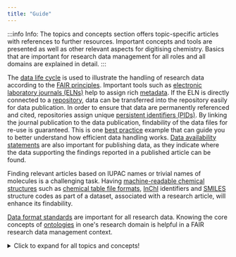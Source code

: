 ```yaml
---
title: "Guide"
---
```



:::info Info:
The topics and concepts section offers topic-specific articles with references to further resources. Important concepts and tools are presented as well as other relevant aspects for digitising chemistry. Basics that are important for research data management for all roles and all domains are explained in detail.
:::

The [data life cycle](/docs/topics/data_life_cycle) is used to illustrate the handling of research data according to the [FAIR principles](/docs/topics/fair). Important tools such as [electronic laboratory journals (ELNs)](/docs/topics/eln) help to assign rich [metadata](/docs/topics/metadata). If the ELN is directly connected to a [repository](/docs/topics/repositories), data can be transferred into the repository easily for data publication. In order to ensure that data are permanently referenced and cited, repositories assign unique [persistent identifiers (PIDs)](/docs/topics/pid). By linking the journal publication to the data publication, findability of the data files for re-use is guaranteed. This is one [best practice](/docs/topics/best_practice) example that can guide you to better understand how efficient data handling works.
[Data availability statements](/data_availability_statement) are also important for publishing data, as they indicate where the data supporting the findings reported in a published article can be found.

Finding relevant articles based on IUPAC names or trivial names of molecules is a challenging task. Having [machine-readable chemical structures](/docs/topics/machine-readable_chemical_structures) such as [chemical table file formats](/docs/topics/ct_files), [InChI](/docs/topics/inchi) identifiers and [SMILES](/docs/topics/smiles) structure codes as part of a dataset, associated with a research article, will enhance its findability.

[Data format standards](/docs/topics/format_standards) are important for all research data.
Knowing the core concepts of [ontologies](/docs/topics/ontology) in one's research domain is helpful in a FAIR research data management context.


<details>
  <summary>Click to expand for all topics and concepts!</summary>
  
 <h3>Topics & Concepts</h3>
 
<a href="/docs/topics/fair">FAIR Data Principles</a>
<a href="/docs/topics/eln">Electronic Lab Notebooks (ELNs)</a>
<a href="/docs/topics/repositories">Repositories</a>
<a href="/docs/topics/metadata">Metadata and Minimum Information</a>
<a href="/docs/topics/format_standards">Data format standard</a>
<a href="/docs/topics/ontology">Ontology</a>
<a href="/docs/topics/best_practice">Best Practice</a>
<a href="/docs/topics/machine-readable_chemical_structures">Machine-Readable Chemical Structures</a>
<a href="/docs/topics/ct_files">Chemical Table File Formatss</a>
<a href="/docs/topics/inchi">InChI</a>
<a href="/docs/topics/smiles">SMILES</a>
<a href="/docs/topics/pid">Persistent Identifiers (PIDs)</a>
<a href="/docs/topics/data_life_cycle">Research Data Life Cycle</a>
<a href="/docs/topics/data_availability_statement">Data Availability Statement</a>

</details>

